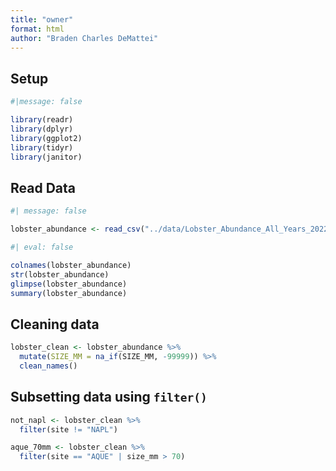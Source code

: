 ```yaml
---
title: "owner"
format: html
author: "Braden Charles DeMattei"
---
```


## Setup
```r
#|message: false

library(readr)
library(dplyr)
library(ggplot2)
library(tidyr)
library(janitor)
```

## Read Data
```r
#| message: false

lobster_abundance <- read_csv("../data/Lobster_Abundance_All_Years_20220829.csv")

```

```r
#| eval: false

colnames(lobster_abundance)
str(lobster_abundance)
glimpse(lobster_abundance)
summary(lobster_abundance)
```

## Cleaning data
```r
lobster_clean <- lobster_abundance %>% 
  mutate(SIZE_MM = na_if(SIZE_MM, -99999)) %>%
  clean_names()
```

## Subsetting data using `filter()`
```r
not_napl <- lobster_clean %>% 
  filter(site != "NAPL")

aque_70mm <- lobster_clean %>% 
  filter(site == "AQUE" | size_mm > 70)
```








